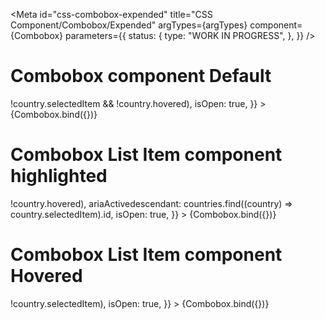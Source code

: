 
<Meta
  id="css-combobox-expended"
  title="CSS Component/Combobox/Expended"
  argTypes={argTypes}
  component={Combobox}
  parameters={{
    status: {
      type: "WORK IN PROGRESS",
    },
  }}
/>

# Combobox component Default

<Canvas>
  <Story
    name="Default"
    args={{
      ...exampleArgs,
      options: countries.filter((country) => !country.selectedItem && !country.hovered),
      isOpen: true,
    }}
  >
    {Combobox.bind({})}
  </Story>
</Canvas>

# Combobox List Item component highlighted

<Canvas>
  <Story
    name="Highlighted list item"
    args={{
      ...exampleArgs,
      options: countries.filter((country) => !country.hovered),
      ariaActivedescendant: countries.find((country) => country.selectedItem).id,
      isOpen: true,
    }}
  >
    {Combobox.bind({})}
  </Story>
</Canvas>

# Combobox List Item component Hovered

<Canvas>
  <Story
    name="hovered list item"
    args={{
      ...exampleArgs,
      options: countries.filter((country) => !country.selectedItem),
      isOpen: true,
    }}
  >
    {Combobox.bind({})}
  </Story>
</Canvas>
